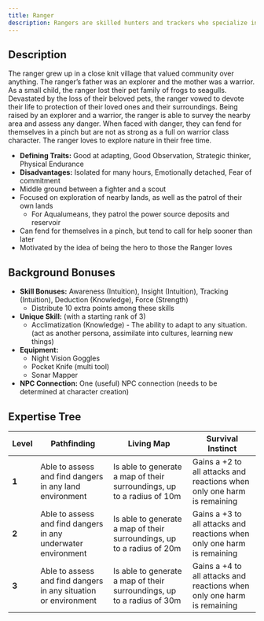 ```yaml
---
title: Ranger
description: Rangers are skilled hunters and trackers who specialize in the wilderness.
---
```


## Description

The ranger grew up in a close knit village that valued community over anything. The ranger’s father was an explorer and the mother was a warrior. As a small child, the ranger lost their pet family of frogs to seagulls. Devastated by the loss of their beloved pets, the ranger vowed to devote their life to protection of their loved ones and their surroundings. Being raised by an explorer and a warrior, the ranger is able to survey the nearby area and assess any danger. When faced with danger, they can fend for themselves in a pinch but are not as strong as a full on warrior class character. The ranger loves to explore nature in their free time. 

- **Defining Traits:** Good at adapting, Good Observation, Strategic thinker, Physical Endurance
- **Disadvantages:** Isolated for many hours, Emotionally detached, Fear of commitment 
- Middle ground between a fighter and a scout
- Focused on exploration of nearby lands, as well as the patrol of their own lands
    - For Aqualumeans, they patrol the power source deposits and reservoir
- Can fend for themselves in a pinch, but tend to call for help sooner than later
- Motivated by the idea of being the hero to those the Ranger loves

## Background Bonuses

- **Skill Bonuses:** Awareness (Intuition), Insight (Intuition), Tracking (Intuition), Deduction (Knowledge), Force (Strength)
    - Distribute 10 extra points among these skills
- **Unique Skill:** (with a starting rank of 3)
    - Acclimatization (Knowledge) - The ability to adapt to any situation. (act as another persona, assimilate into cultures, learning new things)
- **Equipment:**
    - Night Vision Goggles
    - Pocket Knife (multi tool)
    - Sonar Mapper
- **NPC Connection:** One (useful) NPC connection (needs to be determined at character creation)

## Expertise Tree

| **Level**   | Pathfinding                                                     | Living Map                                                             | Survival Instinct                                                       |
|-------------|-----------------------------------------------------------------|------------------------------------------------------------------------|-------------------------------------------------------------------------|
| **1**       | Able to assess and find dangers in any land environment         | Is able to generate a map of their surroundings, up to a radius of 10m | Gains a +2 to all attacks and reactions when only one harm is remaining |
| **2**       | Able to assess and find dangers in any underwater environment   | Is able to generate a map of their surroundings, up to a radius of 20m | Gains a +3 to all attacks and reactions when only one harm is remaining |
| **3**       | Able to assess and find dangers in any situation or environment | Is able to generate a map of their surroundings, up to a radius of 30m | Gains a +4 to all attacks and reactions when only one harm is remaining |
